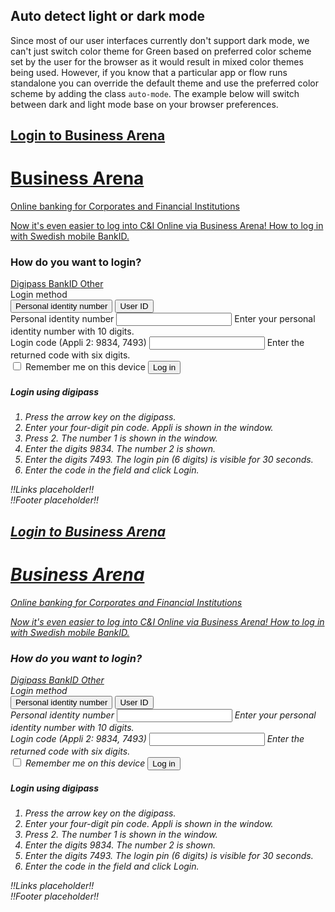 
<Meta title="Use cases/Dark mode/Use preferred color scheme" />

## Auto detect light or dark mode
Since most of our user interfaces currently don't support dark mode, we can't just switch color theme for Green based on preferred color scheme set by the user for the browser as it would result in mixed color themes being used.
However, if you know that a particular app or flow runs standalone you can override the default theme and use the preferred color scheme by adding the class `auto-mode`. The example below will switch between dark and light mode base on your browser preferences.

<Canvas>
  <main class='auto-mode bg-color'>
    <nav role="navigation" class="bg-dark">
      <a aria-label='Open seb.se in new tab' href='http://www.seb.se' target='_blank' class='brand'/>
      <h1 class="mx-4">Login to Business Arena</h1>
    </nav>
    <div class="mx-auto my-6" style={{maxWidth: '768px', marginLeft: 'auto', marginRight: 'auto'}}>
      <h1>Business Arena</h1>
      <p class="mb-5">Online banking for Corporates and Financial Institutions</p>
      <div class="card">
        <div role="alert" class="info">
          <main>
            <p>Now it's even easier to log into C&I Online via Business Arena! <a href="#">How to log in with Swedish mobile BankID.</a></p>
          </main>
        </div>
        <div class="card-body">
          <h3 class="mb-5">How do you want to login?</h3>
          <nav role="tablist">
            <a href="#tab" aria-controls="tab-content-1" role="tab" aria-selected="true">
              Digipass
            </a>
            <a href="#tab" aria-controls="tab-content-2" role="tab">
              BankID
            </a>
            <a href="#tab" aria-controls="tab-content-3" role="tab">
              Other
            </a>
          </nav>
          <div class="row" style={{justifyContent: 'space-between'}}>
            <div class="col-12 col-sm-auto">
              <form autocomplete="off" class="mt-7">
                <div class="form-group">
                  <label for="buttonGroup">Login method</label>
                  <div id="buttonGroup" class="group size-sm">
                    <button>Personal identity number</button>
                    <button>User ID</button>
                  </div>
                </div>
                <div class="form-group">
                  <label for="input">Personal identity number</label>
                  <input id="input" type="text" required />
                  <span class="form-info">Enter your personal identity number with 10 digits.</span>
                </div>
                <div class="form-group">
                  <label for="inputLong">Login code</label>
                  <span class="form-info">(Appli 2: 9834, 7493)</span>
                  <input id="inputLong" type="text" required />
                  <span class="form-info">Enter the returned code with six digits.</span>
                </div>
                <label class="form-control">
                  <input type="checkbox" />
                  <span>Remember me on this device</span>
                  <i/>
                </label>
                <button type="submit" class="mt-6 primary">Log in</button>
              </form>
            </div>
            <div class="col-12 col-sm" style={{maxWidth: '375px'}}>
              <h5 class="mt-7 mb-4" for="loginHelp">Login using digipass</h5>
              <ol aria-describedby="loginHelp">
                <li>Press the arrow key on the digipass.</li>
                <li>Enter your four-digit pin code. Appli is shown in the window.</li>
                <li>Press 2. The number 1 is shown in the window.</li>
                <li>Enter the digits <span class="flash-info">9834</span>. The number 2 is shown.</li>
                <li>Enter the digits <span class="flash-info">7493</span>. The login pin (6 digits) is visible for 30 seconds.</li>
                <li>Enter the code in the field and click Login.</li>
              </ol>
            </div>
          </div>
        </div>
      </div>
      <div>!!Links placeholder!!</div>
    </div>
    <div>!!Footer placeholder!!</div>
  </main>
</Canvas>

<Canvas>
  <main class='light-mode bg-color'>
    <nav role="navigation" class="bg-dark">
      <a aria-label='Open seb.se in new tab' href='http://www.seb.se' target='_blank' class='brand'/>
      <h1 class="mx-4">Login to Business Arena</h1>
    </nav>
    <div class="mx-auto my-6" style={{maxWidth: '768px', marginLeft: 'auto', marginRight: 'auto'}}>
      <h1>Business Arena</h1>
      <p class="mb-5">Online banking for Corporates and Financial Institutions</p>
      <div class="card">
        <div role="alert" class="info">
          <main>
            <p>Now it's even easier to log into C&I Online via Business Arena! <a href="#">How to log in with Swedish mobile BankID.</a></p>
          </main>
        </div>
        <div class="card-body">
          <h3 class="mb-5">How do you want to login?</h3>
          <nav role="tablist">
            <a href="#tab" aria-controls="tab-content-1" role="tab" aria-selected="true">
              Digipass
            </a>
            <a href="#tab" aria-controls="tab-content-2" role="tab">
              BankID
            </a>
            <a href="#tab" aria-controls="tab-content-3" role="tab">
              Other
            </a>
          </nav>
          <div class="row" style={{justifyContent: 'space-between'}}>
            <div class="col-12 col-sm-auto">
              <form autocomplete="off" class="mt-7">
                <div class="form-group">
                  <label for="buttonGroup">Login method</label>
                  <div id="buttonGroup" class="group size-sm">
                    <button>Personal identity number</button>
                    <button>User ID</button>
                  </div>
                </div>
                <div class="form-group">
                  <label for="input">Personal identity number</label>
                  <input id="input" type="text" required />
                  <span class="form-info">Enter your personal identity number with 10 digits.</span>
                </div>
                <div class="form-group">
                  <label for="inputLong">Login code</label>
                  <span class="form-info">(Appli 2: 9834, 7493)</span>
                  <input id="inputLong" type="text" required />
                  <span class="form-info">Enter the returned code with six digits.</span>
                </div>
                <label class="form-control">
                  <input type="checkbox" />
                  <span>Remember me on this device</span>
                  <i/>
                </label>
                <button type="submit" class="mt-6 primary">Log in</button>
              </form>
            </div>
            <div class="col-12 col-sm" style={{maxWidth: '375px'}}>
              <h5 class="mt-7 mb-4" for="loginHelp">Login using digipass</h5>
              <ol aria-describedby="loginHelp">
                <li>Press the arrow key on the digipass.</li>
                <li>Enter your four-digit pin code. Appli is shown in the window.</li>
                <li>Press 2. The number 1 is shown in the window.</li>
                <li>Enter the digits <span class="flash-info">9834</span>. The number 2 is shown.</li>
                <li>Enter the digits <span class="flash-info">7493</span>. The login pin (6 digits) is visible for 30 seconds.</li>
                <li>Enter the code in the field and click Login.</li>
              </ol>
            </div>
          </div>
        </div>
      </div>
      <div>!!Links placeholder!!</div>
    </div>
    <div>!!Footer placeholder!!</div>
  </main>
</Canvas>
